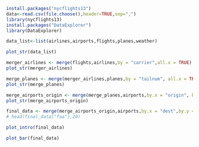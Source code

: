 ```r
install.packages("nycflights13")
data<-read.csv(file.choose(),header=TRUE,sep=",")
library(nycflights13)
install.packages("DataExplorer")
library(DataExplorer)
```
```r
data_list<-list(airlines,airports,flights,planes,weather)
```


```r
plot_str(data_list)
```
```r
merger_airlines <- merge(flights,airlines,by = "carrier",all.x = TRUE)
plot_str(merger_airlines)
```

```r
merge_planes <- merge(merger_airlines,planes,by = "tailnum", all.x = TRUE)
plot_str(merge_planes)
```

```r
merge_airports_origin <- merge(merge_planes,airports,by.x = "origin", by.y = "faa", all.x = TRUE, suffixes = c("_carrier","_origin"))
plot_str(merge_airports_origin)
```


```r
final_data <- merge(merge_airports_origin,airports,by.x = "dest",by.y = "faa", all.x = TRUE, suffixes = c("_origin","_dest"))
# head(final_data["faa"],20)
```

```r
plot_intro(final_data)
```
```r
plot_bar(final_data)
```




